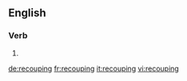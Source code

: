 ==English==

===Verb===
{{head|en|present participle}}

# {{present participle of|recoup|lang=en|nocat=1}}

[[de:recouping]]
[[fr:recouping]]
[[it:recouping]]
[[vi:recouping]]
